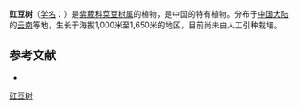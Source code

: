 {{Speciesbox
| name = 豇豆树
| status = 
| status_system = 
| image = 
| genus = Radermachera
| species = pentandra
| authority = Hemsl.
}}

'''豇豆树'''（[[学名|学名]]：{{lang|la|''Radermachera pentandra''}}）是[[紫葳科|紫葳科]][[菜豆树属|菜豆树属]]的植物，是中国的特有植物。分布于[[中国大陆|中国大陆]]的[[云南|云南]]等地，生长于海拔1,000米至1,650米的地区，目前尚未由人工引种栽培。

== 参考文献 ==
<div class="references-small">
* {{cite web| url =http://www.bioinfo.cn/db05/KmzwSpecies.php?action=view&id=2428| title =豇豆树| work =《中国高等植物数据库全库》| publisher =中国科学院微生物研究所| author =昆明植物研究所| accessdate =2009-02-23| deadurl =yes| archiveurl =https://web.archive.org/web/20160305075309/http://www.bioinfo.cn/db05/KmzwSpecies.php?action=view&id=2428| archivedate =2016-03-05}}
</div>
{{Taxonbar|from=Q15226017}}

[[Category:菜豆树属|豇豆树]]


{{植物小作品}}